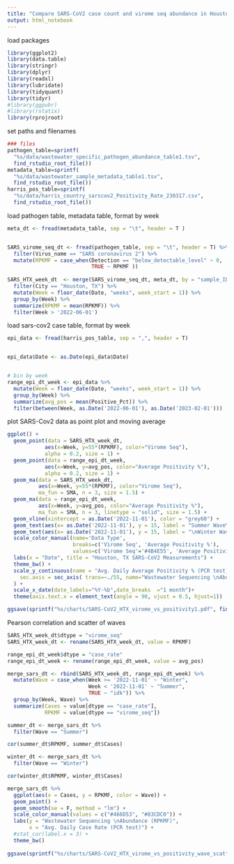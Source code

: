 ```yaml
---
title: "Compare SARS-CoV2 case count and virome seq abundance in Houston, TX , May 2022 - February 2023"
output: html_notebook
---
```


load packages
```r
library(ggplot2)
library(data.table)
library(stringr)
library(dplyr)
library(readxl)
library(lubridate)
library(tidyquant)
library(tidyr)
#library(ggpubr)
#library(rstatix)
library(rprojroot)

```

set paths and filenames
```r
### files
pathogen_table=sprintf(
  "%s/data/wastewater_specific_pathogen_abundance_table1.tsv", 
  find_rstudio_root_file())
metadata_table=sprintf(
  "%s/data/wastewater_sample_metadata_table1.tsv", 
  find_rstudio_root_file())
harris_pos_table=sprintf(
  "%s/data/harris_country_sarscov2_Positivity_Rate_230317.csv", 
  find_rstudio_root_file())

```

load pathogen table, metadata table, format by week
```r
meta_dt <- fread(metadata_table, sep = "\t", header = T )


SARS_virome_seq_dt <- fread(pathogen_table, sep = "\t", header = T) %>%
  filter(Virus_name == "SARS coronavirus 2") %>%
  mutate(RPKMF = case_when(Detection == "below_detectable_level" ~ 0,
                           TRUE ~ RPKMF ))
  
SARS_HTX_week_dt  <- merge(SARS_virome_seq_dt, meta_dt, by = "sample_ID") %>%
  filter(City == "Houston, TX") %>%
  mutate(Week = floor_date(Date, "weeks", week_start = 1)) %>%
  group_by(Week) %>%
  summarize(RPKMF = mean(RPKMF)) %>%
  filter(Week > '2022-06-01')
```

load sars-cov2 case table, format by week
```r
epi_data <- fread(harris_pos_table, sep = ",", header = T)


epi_data$Date <- as.Date(epi_data$Date)


# bin by week  
range_epi_dt_week <- epi_data %>%
  mutate(Week = floor_date(Date, "weeks", week_start = 1)) %>%
  group_by(Week) %>%
  summarize(avg_pos = mean(Positive_Pct)) %>%
  filter(between(Week, as.Date('2022-06-01'), as.Date('2023-02-01')))
```

plot SARS-Cov2 data as point plot and moving average
```r
ggplot() + 
  geom_point(data = SARS_HTX_week_dt, 
            aes(x=Week, y=55*(RPKMF), color="Virome Seq"), 
            alpha = 0.2, size = 1) +
  geom_point(data = range_epi_dt_week, 
            aes(x=Week, y=avg_pos, color="Average Positivity %"), 
            alpha = 0.2, size = 1) +
  geom_ma(data = SARS_HTX_week_dt, 
          aes(x=Week, y=55*(RPKMF), color="Virome Seq"), 
          ma_fun = SMA, n = 3, size = 1.5) +
  geom_ma(data = range_epi_dt_week, 
          aes(x=Week, y=avg_pos, color="Average Positivity %"), 
          ma_fun = SMA, n = 3, linetype = "solid", size = 1.5) +
  geom_vline(xintercept = as.Date('2022-11-01'), color = "grey60") +
  geom_text(aes(x= as.Date('2022-11-01'), y = 15, label = "Summer Wave\n"), angle = 90) +
  geom_text(aes(x= as.Date('2022-11-01'), y = 15, label = "\nWinter Wave"), angle = 90) +
  scale_color_manual(name='Data Type',
                     breaks=c('Virome Seq', 'Average Positivity %'),
                     values=c('Virome Seq'='#4B4E55', 'Average Positivity %'='#DDC70F')) +
  labs(x = "Date", title = "Houston, TX SARS-CoV2 Measurements") +
  theme_bw() +
  scale_y_continuous(name = "Avg. Daily Average Positivity % (PCR test)",
    sec.axis = sec_axis( trans=~./55, name="Wastewater Sequencing \nAbundance (RPKMF)", label=scales::comma)
  ) +
  scale_x_date(date_labels="%Y-%b",date_breaks  ="1 month")+
  theme(axis.text.x = element_text(angle = 90, vjust = 0.5, hjust=1)) 

ggsave(sprintf("%s/charts/SARS-CoV2_HTX_virome_vs_positivity1.pdf", find_rstudio_root_file()), width = 5, height = 4)
```

Pearson correlation and scatter of waves
```r
SARS_HTX_week_dt$dtype = "virome_seq"
SARS_HTX_week_dt <- rename(SARS_HTX_week_dt, value = RPKMF)

range_epi_dt_week$dtype = "case_rate"
range_epi_dt_week <- rename(range_epi_dt_week, value = avg_pos)

merge_sars_dt <- rbind(SARS_HTX_week_dt, range_epi_dt_week) %>%
  mutate(Wave = case_when(Week >= '2022-11-01' ~ "Winter",
                          Week < '2022-11-01' ~ "Summer",
                          TRUE ~ "idk")) %>%
  group_by(Week, Wave) %>%
  summarize(Cases = value[dtype == "case_rate"],
            RPKMF = value[dtype == "virome_seq"])

summer_dt <- merge_sars_dt %>%
  filter(Wave == "Summer")

cor(summer_dt$RPKMF, summer_dt$Cases)

winter_dt <- merge_sars_dt %>%
  filter(Wave == "Winter")

cor(winter_dt$RPKMF, winter_dt$Cases)

merge_sars_dt %>%
  ggplot(aes(x = Cases, y = RPKMF, color = Wave)) +
  geom_point() + 
  geom_smooth(se = F, method = "lm") +
  scale_color_manual(values = c("#466D53", "#83CDC0")) +
  labs(y = "Wastewater Sequencing \nAbundance (RPKMF)", 
       x = "Avg. Daily Case Rate (PCR test)") +
  #stat_cor(label.x = 3) +
  theme_bw()
  
ggsave(sprintf("%s/charts/SARS-CoV2_HTX_virome_vs_positivity_wave_scatter1.pdf", find_rstudio_root_file()), width = 4, height = 3)

```




